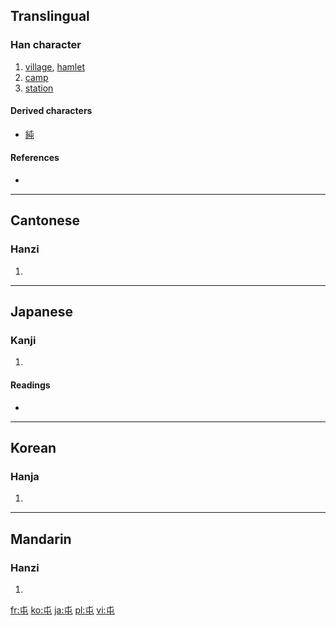 {{also|屰}}
==Translingual==

===Han character===
{{Han char|rn=45|rad=屮|as=01|sn=4|four=5071<sub>7</sub>|canj=心山 (PU)}}

# [[village]], [[hamlet]]
# [[camp]]
# [[station]]

====Derived characters====
* [[純]]

====References====
* {{Han ref|kx=0304.110|dkj=07828|dj=0603.050|hdz=10013.020|uh=5C6F|ud=23663|bh=A4D9|bd=42201}}

----

==Cantonese==

===Hanzi===
{{yue-hanzi|jyut=|y=jeun1, tyun4}}

# {{defn|Cantonese|sort=屮01}}

----

==Japanese==

===Kanji===
{{ja-kanji|grade=c|rs=屮01}}

# {{defn|Japanese|sort=屮01}}

====Readings====
* {{ja-readings|on=[[とん]] (ton), [[ちゅん]] (chun)|kun=[[たむろする]] (tamurosuru), [[たむろ]] (tamuro)}}

----

==Korean==

===Hanja===
{{ko-hanja|hangeul=[[둔]], [[준]]|rv=dun, jun|mr=tun, chun}}

# {{defn|Korean|sort=屮01}}

----

==Mandarin==

===Hanzi===
{{cmn-hanzi|pin=[[tún]] ([[tun2]]), [[zhūn]] ([[zhun1]])|wg=t'un<sup>2</sup>, chun<sup>1</sup>}}

# {{defn|Mandarin|sort=屮01}}

[[fr:屯]]
[[ko:屯]]
[[ja:屯]]
[[pl:屯]]
[[vi:屯]]